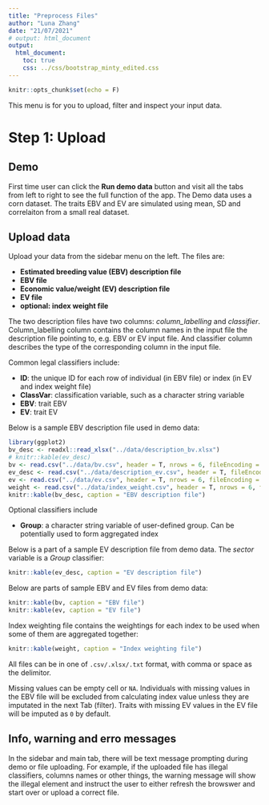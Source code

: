 ```yaml
---
title: "Preprocess Files"
author: "Luna Zhang"
date: "21/07/2021"
# output: html_document
output:
  html_document:
    toc: true
    css: ../css/bootstrap_minty_edited.css
---
```


```r
knitr::opts_chunk$set(echo = F)
```

This menu is for you to upload, filter and inspect your input data.

# Step 1: Upload

## Demo
First time user can click the **Run demo data** button and visit all the tabs from left to right to see the full function of the app.
The Demo data uses a corn dataset. The traits EBV and EV are simulated using mean, SD and correlaiton from a small real dataset.

## Upload data

Upload your data from the sidebar menu on the left. The files are:

- **Estimated breeding value (EBV) description file**
- **EBV file**
- **Economic value/weight (EV) description file**
- **EV file**
- **optional: index weight file**

The two description files have two columns:
*column_labelling* and *classifier*. Column_labelling column contains the column names in the input file the description file pointing to, 
e.g. EBV or EV input file. And classifier column describes the type of the corresponding column in the input file. 

Common legal classifiers include:

- **ID**: the unique ID for each row of individual (in EBV file) or index (in EV and index weight file)
- **ClassVar**: classification variable, such as a character string variable
- **EBV**: trait EBV
- **EV**: trait EV

Below is a sample EBV description file used in demo data:

```r
library(ggplot2)
bv_desc <- readxl::read_xlsx("../data/description_bv.xlsx")
# knitr::kable(ev_desc)
bv <- read.csv("../data/bv.csv", header = T, nrows = 6, fileEncoding = "UTF-8-BOM")
ev_desc <- read.csv("../data/description_ev.csv", header = T, fileEncoding = "UTF-8-BOM")
ev <- read.csv("../data/ev.csv", header = T, nrows = 6, fileEncoding = "UTF-8-BOM")
weight <- read.csv("../data/index_weight.csv", header = T, nrows = 6, fileEncoding = "UTF-8-BOM")
knitr::kable(bv_desc, caption = "EBV description file")
```

Optional classifiers include

- **Group**: a character string variable of user-defined group. Can be potentially used to form aggregated index

Below is a part of a sample EV description file from demo data. The *sector* variable is a *Group* classifier:

```r
knitr::kable(ev_desc, caption = "EV description file")
```

Below are parts of sample EBV and EV files from demo data:

```r
knitr::kable(bv, caption = "EBV file")
knitr::kable(ev, caption = "EV file")
```

Index weighting file contains the weightings for each index to be used when some of them are aggregated together:

```r
knitr::kable(weight, caption = "Index weighting file")
```

All files can be in one of `.csv/.xlsx/.txt` format, with comma or space as the delimitor.

Missing values can be empty cell or `NA`. Individuals with missing values in the EBV file will be excluded from calculating index value
unless they are imputated in the next Tab (filter). Traits with missing EV values in the EV file will be imputed as `0` by default.

## Info, warning and erro messages

In the sidebar and main tab, there will be text message prompting during demo or file uploading. For example, if the uploaded file has
illegal classifiers, columns names or other things, the warning message will show the illegal element and instruct the user to either
refresh the browswer and start over or upload a correct file.